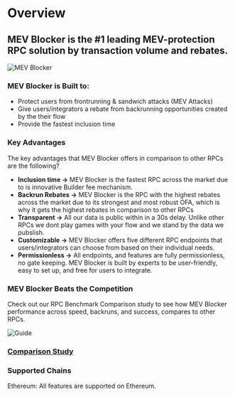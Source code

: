 # Overview

## MEV Blocker is the #1 leading MEV-protection RPC solution by transaction volume and rebates.

![MEV Blocker](/img/mevblocker/concept1-1200x630.png)  

### MEV Blocker is Built to:

* Protect users from frontrunning & sandwich attacks (MEV Attacks)
*  Give users/integrators a rebate from backrunning opportunities created by the their flow
*  Provide the fastest inclusion time

### Key Advantages

The key advantages that MEV Blocker offers in comparison to other RPCs are the following?

* **Inclusion time →** MEV Blocker is the fastest RPC across the market due to is innovative Builder fee mechanism.
* **Backrun Rebates →** MEV Blocker is the RPC with the highest rebates across the market due to its strongest and most robust OFA, which is why it gets the highest rebates in comparison to other RPCs
* **Transparent →** All our data is public within in a 30s delay. Unlike other RPCs we dont play games with your flow and we stand by the data we pubslish.
* **Customizable →** MEV Blocker offers five different RPC endpoints that users/integrators can choose from based on their individual needs.
* **Permissionless →** All endpoints, and features are fully permissionless, no gate keeping.  MEV Blocker is built by experts to be user-friendly, easy to set up, and free for users to integrate.

### MEV Blocker Beats the Competition

Check out our RPC Benchmark Comparison study to see how MEV Blocker performance across speed, backruns, and success, compares to other RPCs.

![Guide](/img/mevblocker/mevblocker_comparison.png)

### [Comparison Study](/mevblocker/rpc-performance)

### Supported Chains

Ethereum: All features are supported on Ethereum.


<DocCardList />